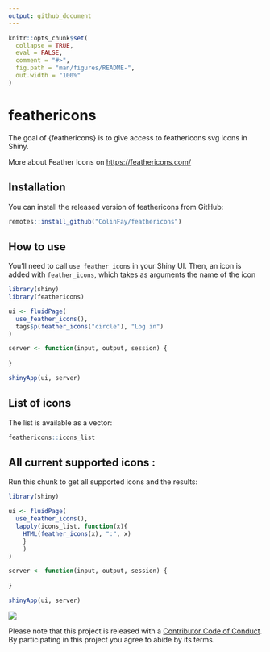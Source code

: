 ```yaml
---
output: github_document
---
```


<!-- README.md is generated from README.Rmd. Please edit that file -->

```r
knitr::opts_chunk$set(
  collapse = TRUE,
  eval = FALSE,
  comment = "#>",
  fig.path = "man/figures/README-",
  out.width = "100%"
)
```

# feathericons

The goal of {feathericons} is to give access to feathericons svg icons in Shiny. 

More about Feather Icons on <https://feathericons.com/>

## Installation

You can install the released version of feathericons from GitHub:

``` r
remotes::install_github("ColinFay/feathericons")
```

## How to use

You'll need to call `use_feather_icons` in your Shiny UI. Then, an icon is added with `feather_icons`, which takes as arguments the name of the icon

```r
library(shiny)
library(feathericons)

ui <- fluidPage(
  use_feather_icons(), 
  tags$p(feather_icons("circle"), "Log in")
)

server <- function(input, output, session) {
  
}

shinyApp(ui, server)
```

## List of icons 

The list is available as a vector: 

```r
feathericons::icons_list
```

## All current supported icons : 

Run this chunk to get all supported icons and the results:

```r
library(shiny)

ui <- fluidPage(
  use_feather_icons(),
  lapply(icons_list, function(x){
    HTML(feather_icons(x), ":", x)
    }
    )
)

server <- function(input, output, session) {
  
}

shinyApp(ui, server)
```

![](fig-readme/feather-icons.png)

Please note that this project is released with a [Contributor Code of Conduct](CODE_OF_CONDUCT.md).
By participating in this project you agree to abide by its terms.

